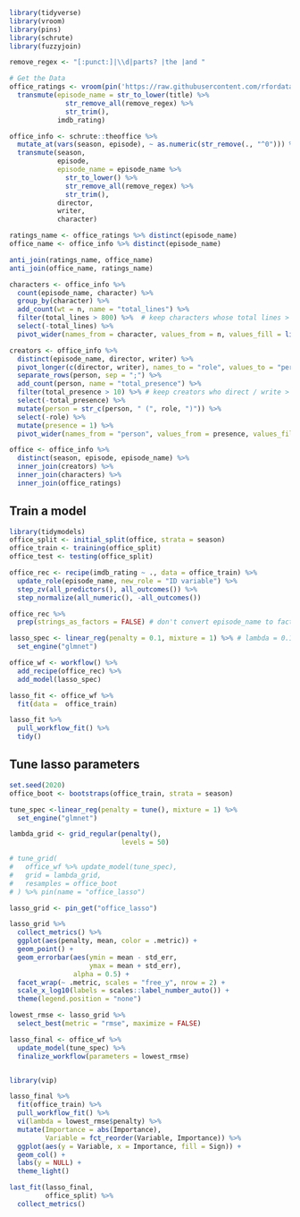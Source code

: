 

```r
library(tidyverse)
library(vroom)
library(pins)
library(schrute)
library(fuzzyjoin)
```

```r
remove_regex <- "[:punct:]|\\d|parts? |the |and "

# Get the Data
office_ratings <- vroom(pin('https://raw.githubusercontent.com/rfordatascience/tidytuesday/master/data/2020/2020-03-17/office_ratings.csv')) %>% 
  transmute(episode_name = str_to_lower(title) %>%
              str_remove_all(remove_regex) %>% 
              str_trim(),
            imdb_rating)

office_info <- schrute::theoffice %>% 
  mutate_at(vars(season, episode), ~ as.numeric(str_remove(., "^0"))) %>% 
  transmute(season,
            episode,
            episode_name = episode_name %>% 
              str_to_lower() %>% 
              str_remove_all(remove_regex) %>% 
              str_trim(),
            director, 
            writer,
            character)
```

```r
ratings_name <- office_ratings %>% distinct(episode_name)
office_name <- office_info %>% distinct(episode_name)

anti_join(ratings_name, office_name)
anti_join(office_name, ratings_name)
```



```r
characters <- office_info %>% 
  count(episode_name, character) %>% 
  group_by(character) %>% 
  add_count(wt = n, name = "total_lines") %>% 
  filter(total_lines > 800) %>%  # keep characters whose total lines > 800
  select(-total_lines) %>%
  pivot_wider(names_from = character, values_from = n, values_fill = list(n = 0))

creators <- office_info %>% 
  distinct(episode_name, director, writer) %>% 
  pivot_longer(c(director, writer), names_to = "role", values_to = "person") %>% 
  separate_rows(person, sep = ";") %>% 
  add_count(person, name = "total_presence") %>% 
  filter(total_presence > 10) %>% # keep creators who direct / write > 10
  select(-total_presence) %>% 
  mutate(person = str_c(person, " (", role, ")")) %>%
  select(-role) %>% 
  mutate(presence = 1) %>% 
  pivot_wider(names_from = "person", values_from = presence, values_fill = list(presence = 0))

office <- office_info %>% 
  distinct(season, episode, episode_name) %>%
  inner_join(creators) %>% 
  inner_join(characters) %>% 
  inner_join(office_ratings)
```

## Train a model 
 
```r
library(tidymodels)
office_split <- initial_split(office, strata = season)
office_train <- training(office_split)
office_test <- testing(office_split)
```


```r
office_rec <- recipe(imdb_rating ~ ., data = office_train) %>%
  update_role(episode_name, new_role = "ID variable") %>%
  step_zv(all_predictors(), all_outcomes()) %>% 
  step_normalize(all_numeric(), -all_outcomes())

office_rec %>%
  prep(strings_as_factors = FALSE) # don't convert episode_name to factor
```

```r
lasso_spec <- linear_reg(penalty = 0.1, mixture = 1) %>% # lambda = 0.1, L1 regularization
  set_engine("glmnet")

office_wf <- workflow() %>%
  add_recipe(office_rec) %>% 
  add_model(lasso_spec)

lasso_fit <- office_wf %>% 
  fit(data =  office_train)

lasso_fit %>% 
  pull_workflow_fit() %>% 
  tidy()
```

## Tune lasso parameters  

```r
set.seed(2020)
office_boot <- bootstraps(office_train, strata = season)

tune_spec <-linear_reg(penalty = tune(), mixture = 1) %>% 
  set_engine("glmnet")

lambda_grid <- grid_regular(penalty(),
                            levels = 50)

# tune_grid(
#   office_wf %>% update_model(tune_spec),
#   grid = lambda_grid,
#   resamples = office_boot
# ) %>% pin(name = "office_lasso")

lasso_grid <- pin_get("office_lasso")
```


```r
lasso_grid %>% 
  collect_metrics() %>% 
  ggplot(aes(penalty, mean, color = .metric)) + 
  geom_point() +
  geom_errorbar(aes(ymin = mean - std_err,
                    ymax = mean + std_err),
                alpha = 0.5) + 
  facet_wrap(~ .metric, scales = "free_y", nrow = 2) + 
  scale_x_log10(labels = scales::label_number_auto()) + 
  theme(legend.position = "none")
```

```r
lowest_rmse <- lasso_grid %>% 
  select_best(metric = "rmse", maximize = FALSE)

lasso_final <- office_wf %>%
  update_model(tune_spec) %>% 
  finalize_workflow(parameters = lowest_rmse)


library(vip)

lasso_final %>% 
  fit(office_train) %>% 
  pull_workflow_fit() %>% 
  vi(lambda = lowest_rmse$penalty) %>% 
  mutate(Importance = abs(Importance),
         Variable = fct_reorder(Variable, Importance)) %>%
  ggplot(aes(y = Variable, x = Importance, fill = Sign)) + 
  geom_col() + 
  labs(y = NULL) + 
  theme_light()
```

```r
last_fit(lasso_final,
         office_split) %>% 
  collect_metrics()
```

